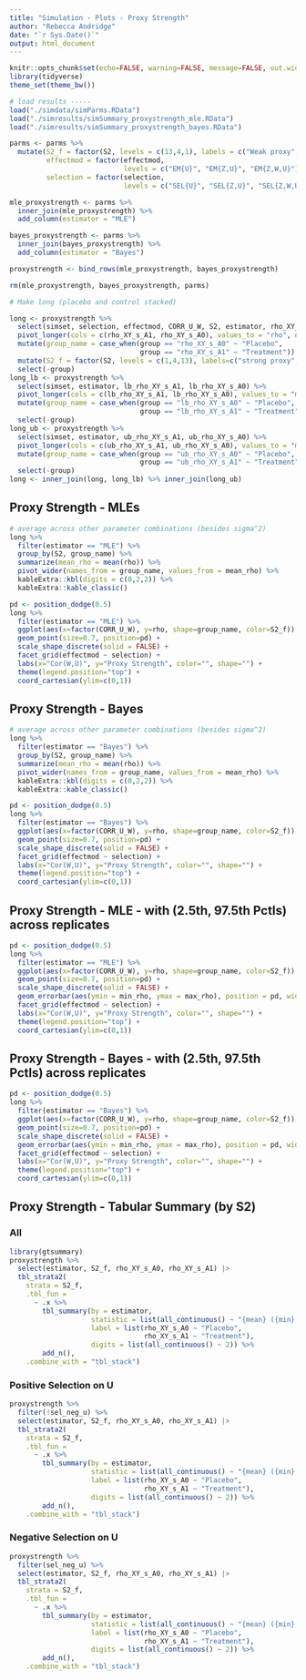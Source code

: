 ```yaml
---
title: "Simulation - Plots - Proxy Strength"
author: "Rebecca Andridge"
date: "`r Sys.Date()`"
output: html_document
---
```


```r
knitr::opts_chunk$set(echo=FALSE, warning=FALSE, message=FALSE, out.width='100%', fig.asp=.75)
library(tidyverse)
theme_set(theme_bw())

# load results -----
load("./simdata/simParms.RData")
load("./simresults/simSummary_proxystrength_mle.RData")
load("./simresults/simSummary_proxystrength_bayes.RData")

parms <- parms %>% 
  mutate(S2_f = factor(S2, levels = c(13,4,1), labels = c("Weak proxy", "Moderate proxy", "Strong proxy")),
         effectmod = factor(effectmod,
                            levels = c("EM{U}", "EM{Z,U}", "EM{Z,W,U}")),
         selection = factor(selection, 
                            levels = c("SEL{U}", "SEL{Z,U}", "SEL{Z,W,U}", "SEL{Z,-U}", "SEL{Z,W,-U}")))

mle_proxystrength <- parms %>% 
  inner_join(mle_proxystrength) %>%
  add_column(estimator = "MLE")

bayes_proxystrength <- parms %>% 
  inner_join(bayes_proxystrength) %>%
  add_column(estimator = "Bayes")

proxystrength <- bind_rows(mle_proxystrength, bayes_proxystrength)

rm(mle_proxystrength, bayes_proxystrength, parms)

# Make long (placebo and control stacked)

long <- proxystrength %>%
  select(simset, selection, effectmod, CORR_U_W, S2, estimator, rho_XY_s_A1, rho_XY_s_A0) %>%
  pivot_longer(cols = c(rho_XY_s_A1, rho_XY_s_A0), values_to = "rho", names_to = "group") %>%
  mutate(group_name = case_when(group == "rho_XY_s_A0" ~ "Placebo",
                                group == "rho_XY_s_A1" ~ "Treatment")) %>%
  mutate(S2_f = factor(S2, levels = c(1,4,13), labels=c("strong proxy", "moderate proxy", "weak proxy"))) %>%
  select(-group)
long_lb <- proxystrength %>%
  select(simset, estimator, lb_rho_XY_s_A1, lb_rho_XY_s_A0) %>%
  pivot_longer(cols = c(lb_rho_XY_s_A1, lb_rho_XY_s_A0), values_to = "min_rho", names_to = "group") %>%
  mutate(group_name = case_when(group == "lb_rho_XY_s_A0" ~ "Placebo",
                                group == "lb_rho_XY_s_A1" ~ "Treatment")) %>%
  select(-group)
long_ub <- proxystrength %>%
  select(simset, estimator, ub_rho_XY_s_A1, ub_rho_XY_s_A0) %>%
  pivot_longer(cols = c(ub_rho_XY_s_A1, ub_rho_XY_s_A0), values_to = "max_rho", names_to = "group") %>%
  mutate(group_name = case_when(group == "ub_rho_XY_s_A0" ~ "Placebo",
                                group == "ub_rho_XY_s_A1" ~ "Treatment")) %>%
  select(-group)
long <- inner_join(long, long_lb) %>% inner_join(long_ub)
```

## Proxy Strength - MLEs

```r
# average across other parameter combinations (besides sigma^2)
long %>%
  filter(estimator == "MLE") %>%
  group_by(S2, group_name) %>%
  summarize(mean_rho = mean(rho)) %>%
  pivot_wider(names_from = group_name, values_from = mean_rho) %>%
  kableExtra::kbl(digits = c(0,2,2)) %>%
  kableExtra::kable_classic()
```


```r
pd <- position_dodge(0.5)
long %>%
  filter(estimator == "MLE") %>%
  ggplot(aes(x=factor(CORR_U_W), y=rho, shape=group_name, color=S2_f)) + 
  geom_point(size=0.7, position=pd) +
  scale_shape_discrete(solid = FALSE) + 
  facet_grid(effectmod ~ selection) + 
  labs(x="Cor(W,U)", y="Proxy Strength", color="", shape="") + 
  theme(legend.position="top") + 
  coord_cartesian(ylim=c(0,1))
```

## Proxy Strength - Bayes

```r
# average across other parameter combinations (besides sigma^2)
long %>%
  filter(estimator == "Bayes") %>%
  group_by(S2, group_name) %>%
  summarize(mean_rho = mean(rho)) %>%
  pivot_wider(names_from = group_name, values_from = mean_rho) %>%
  kableExtra::kbl(digits = c(0,2,2)) %>%
  kableExtra::kable_classic()
```

```r
pd <- position_dodge(0.5)
long %>%
  filter(estimator == "Bayes") %>%
  ggplot(aes(x=factor(CORR_U_W), y=rho, shape=group_name, color=S2_f)) + 
  geom_point(size=0.7, position=pd) +
  scale_shape_discrete(solid = FALSE) + 
  facet_grid(effectmod ~ selection) + 
  labs(x="Cor(W,U)", y="Proxy Strength", color="", shape="") + 
  theme(legend.position="top") + 
  coord_cartesian(ylim=c(0,1))
```

## Proxy Strength - MLE - with (2.5th, 97.5th Pctls) across replicates

```r
pd <- position_dodge(0.5)
long %>%
  filter(estimator == "MLE") %>%
  ggplot(aes(x=factor(CORR_U_W), y=rho, shape=group_name, color=S2_f)) + 
  geom_point(size=0.7, position=pd) +
  scale_shape_discrete(solid = FALSE) + 
  geom_errorbar(aes(ymin = min_rho, ymax = max_rho), position = pd, width=0.2) +
  facet_grid(effectmod ~ selection) + 
  labs(x="Cor(W,U)", y="Proxy Strength", color="", shape="") + 
  theme(legend.position="top") + 
  coord_cartesian(ylim=c(0,1))
```

## Proxy Strength - Bayes - with (2.5th, 97.5th Pctls) across replicates

```r
pd <- position_dodge(0.5)
long %>%
  filter(estimator == "Bayes") %>%
  ggplot(aes(x=factor(CORR_U_W), y=rho, shape=group_name, color=S2_f)) + 
  geom_point(size=0.7, position=pd) +
  scale_shape_discrete(solid = FALSE) + 
  geom_errorbar(aes(ymin = min_rho, ymax = max_rho), position = pd, width=0.2) +
  facet_grid(effectmod ~ selection) + 
  labs(x="Cor(W,U)", y="Proxy Strength", color="", shape="") + 
  theme(legend.position="top") + 
  coord_cartesian(ylim=c(0,1))
```

## Proxy Strength - Tabular Summary (by S2)

### All

```r
library(gtsummary)
proxystrength %>%
  select(estimator, S2_f, rho_XY_s_A0, rho_XY_s_A1) |>
  tbl_strata2(
    strata = S2_f,
    .tbl_fun =
      ~ .x %>%
        tbl_summary(by = estimator, 
                    statistic = list(all_continuous() ~ "{mean} ({min},{max})"),
                    label = list(rho_XY_s_A0 ~ "Placebo",
                                 rho_XY_s_A1 ~ "Treatment"),
                    digits = list(all_continuous() ~ 2)) %>%
        add_n(),
    .combine_with = "tbl_stack")
```

### Positive Selection on U

```r
proxystrength %>%
  filter(!sel_neg_u) %>%
  select(estimator, S2_f, rho_XY_s_A0, rho_XY_s_A1) |>
  tbl_strata2(
    strata = S2_f,
    .tbl_fun =
      ~ .x %>%
        tbl_summary(by = estimator, 
                    statistic = list(all_continuous() ~ "{mean} ({min},{max})"),
                    label = list(rho_XY_s_A0 ~ "Placebo",
                                 rho_XY_s_A1 ~ "Treatment"),
                    digits = list(all_continuous() ~ 2)) %>%
        add_n(),
    .combine_with = "tbl_stack")
```

### Negative Selection on U

```r
proxystrength %>%
  filter(sel_neg_u) %>%
  select(estimator, S2_f, rho_XY_s_A0, rho_XY_s_A1) |>
  tbl_strata2(
    strata = S2_f,
    .tbl_fun =
      ~ .x %>%
        tbl_summary(by = estimator, 
                    statistic = list(all_continuous() ~ "{mean} ({min},{max})"),
                    label = list(rho_XY_s_A0 ~ "Placebo",
                                 rho_XY_s_A1 ~ "Treatment"),
                    digits = list(all_continuous() ~ 2)) %>%
        add_n(),
    .combine_with = "tbl_stack")
```
